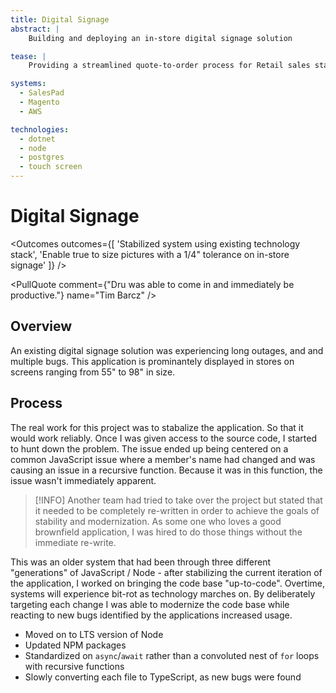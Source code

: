 ```yaml
---
title: Digital Signage
abstract: |
    Building and deploying an in-store digital signage solution 

tease: |
    Providing a streamlined quote-to-order process for Retail sales staff

systems:
  - SalesPad
  - Magento
  - AWS

technologies:
  - dotnet
  - node
  - postgres
  - touch screen
---
```



# Digital Signage

<Outcomes outcomes={[
    'Stabilized system using existing technology stack',
    'Enable true to size pictures with a 1/4" tolerance on in-store signage'
]} />

<PullQuote comment={"Dru was able to come in and immediately be productive."} name="Tim Barcz" />


## Overview

An existing digital signage solution was experiencing long outages, and
and multiple bugs. This application is prominantely displayed in stores
on screens ranging from 55" to 98" in size.

## Process

The real work for this project was to stabalize the application. So that it would work
reliably. Once I was given access to the source code, I started to hunt down the problem. The issue ended up being centered on a common JavaScript issue where a member's name had changed and was causing an issue in a recursive function. Because it was in this function, the issue wasn't immediately apparent.


> [!INFO]
> Another team had tried to take over the project but stated that it needed to be completely re-written in order to achieve the goals of stability and modernization. As some one who loves a good brownfield application, I was hired to do those things without the immediate re-write.

This was an older system that had been through three different "generations" of
JavaScript / Node - after stabilizing the current iteration of the application, I worked
on bringing the code base "up-to-code". Overtime, systems will experience bit-rot as
technology marches on. By deliberately targeting each change I was able to modernize the
code base while reacting to new bugs identified by the applications increased usage.

- Moved on to LTS version of Node
- Updated NPM packages
- Standardized on `async`/`await` rather than a convoluted nest of `for` loops with recursive functions
- Slowly converting each file to TypeScript, as new bugs were found